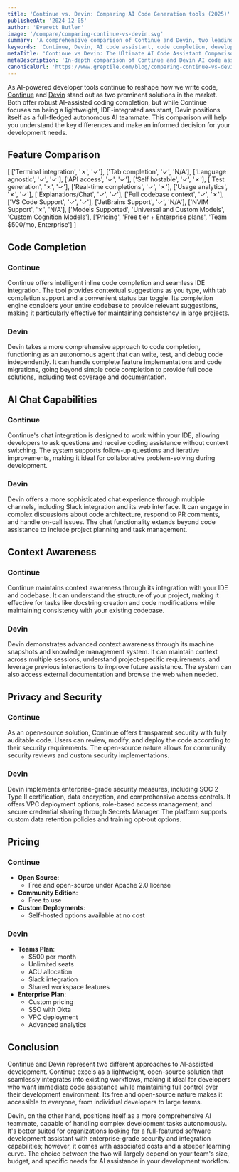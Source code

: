 ```yaml
---
title: 'Continue vs. Devin: Comparing AI Code Generation tools (2025)'
publishedAt: '2024-12-05'
author: 'Everett Butler'
image: '/compare/comparing-continue-vs-devin.svg'
summary: 'A comprehensive comparison of Continue and Devin, two leading AI-powered development tools, analyzing their features, capabilities, and use cases for modern software development teams.'
keywords: 'Continue, Devin, AI code assistant, code completion, developer tools, IDE integration, code generation, AI programming, software development'
metaTitle: 'Continue vs Devin: The Ultimate AI Code Assistant Comparison (2025)'
metaDescription: 'In-depth comparison of Continue and Devin AI code assistants, covering features, pricing, and capabilities to help developers choose the right tool for their needs.'
canonicalUrl: 'https://www.greptile.com/blog/comparing-continue-vs-devin'
---
```


As AI-powered developer tools continue to reshape how we write code, [Continue](https://www.continue.dev/) and [Devin](https://devin.ai/) stand out as two prominent solutions in the market. Both offer robust AI-assisted coding completion, but while Continue focuses on being a lightweight, IDE-integrated assistant, Devin positions itself as a full-fledged autonomous AI teammate. This comparison will help you understand the key differences and make an informed decision for your development needs.

## Feature Comparison

[
    ['Terminal integration', '✗', '✓'],
    ['Tab completion', '✓', 'N/A'],
    ['Language agnostic', '✓', '✓'],
    ['API access', '✓', '✓'],
    ['Self hostable', '✓', '✗'],
    ['Test generation', '✗', '✓'],
    ['Real-time completions', '✓', '✗'],
    ['Usage analytics', '✗', '✓'],
    ['Explanations/Chat', '✓', '✓'],
    ['Full codebase context', '✓', '✗'],
    ['VS Code Support', '✓', '✓'],
    ['JetBrains Support', '✓', 'N/A'],
    ['NVIM Support', '✗', 'N/A'],
    ['Models Supported', 'Universal and Custom Models', 'Custom Cognition Models'],
    ['Pricing', 'Free tier + Enterprise plans', 'Team $500/mo, Enterprise']
]

## Code Completion

### Continue
Continue offers intelligent inline code completion and seamless IDE integration. The tool provides contextual suggestions as you type, with tab completion support and a convenient status bar toggle. Its completion engine considers your entire codebase to provide relevant suggestions, making it particularly effective for maintaining consistency in large projects.

### Devin
Devin takes a more comprehensive approach to code completion, functioning as an autonomous agent that can write, test, and debug code independently. It can handle complete feature implementations and code migrations, going beyond simple code completion to provide full code solutions, including test coverage and documentation.

## AI Chat Capabilities

### Continue
Continue's chat integration is designed to work within your IDE, allowing developers to ask questions and receive coding assistance without context switching. The system supports follow-up questions and iterative improvements, making it ideal for collaborative problem-solving during development.

### Devin
Devin offers a more sophisticated chat experience through multiple channels, including Slack integration and its web interface. It can engage in complex discussions about code architecture, respond to PR comments, and handle on-call issues. The chat functionality extends beyond code assistance to include project planning and task management.

## Context Awareness

### Continue
Continue maintains context awareness through its integration with your IDE and codebase. It can understand the structure of your project, making it effective for tasks like docstring creation and code modifications while maintaining consistency with your existing codebase.

### Devin
Devin demonstrates advanced context awareness through its machine snapshots and knowledge management system. It can maintain context across multiple sessions, understand project-specific requirements, and leverage previous interactions to improve future assistance. The system can also access external documentation and browse the web when needed.

## Privacy and Security

### Continue
As an open-source solution, Continue offers transparent security with fully auditable code. Users can review, modify, and deploy the code according to their security requirements. The open-source nature allows for community security reviews and custom security implementations.

### Devin
Devin implements enterprise-grade security measures, including SOC 2 Type II certification, data encryption, and comprehensive access controls. It offers VPC deployment options, role-based access management, and secure credential sharing through Secrets Manager. The platform supports custom data retention policies and training opt-out options.

## Pricing

### Continue
- **Open Source**: 
  - Free and open-source under Apache 2.0 license
- **Community Edition**: 
  - Free to use
- **Custom Deployments**: 
  - Self-hosted options available at no cost

### Devin
- **Teams Plan**:
  - $500 per month
  - Unlimited seats
  - ACU allocation
  - Slack integration
  - Shared workspace features
- **Enterprise Plan**:
  - Custom pricing
  - SSO with Okta
  - VPC deployment
  - Advanced analytics

## Conclusion

Continue and Devin represent two different approaches to AI-assisted development. Continue excels as a lightweight, open-source solution that seamlessly integrates into existing workflows, making it ideal for developers who want immediate code assistance while maintaining full control over their development environment. Its free and open-source nature makes it accessible to everyone, from individual developers to large teams.

Devin, on the other hand, positions itself as a more comprehensive AI teammate, capable of handling complex development tasks autonomously. It's better suited for organizations looking for a full-featured software development assistant with enterprise-grade security and integration capabilities; however, it comes with associated costs and a steeper learning curve. The choice between the two will largely depend on your team's size, budget, and specific needs for AI assistance in your development workflow.
